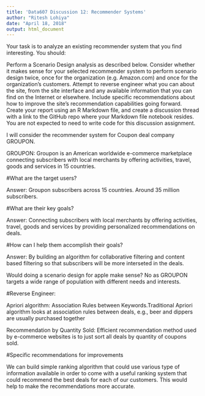 ```yaml
---
title: 'Data607 Discussion 12: Recommender Systems'
author: "Ritesh Lohiya"
date: "April 18, 2018"
output: html_document
---
```


Your task is to analyze an existing recommender system that you find interesting. You should: 

Perform a Scenario Design analysis as described below. Consider whether it makes sense for your selected recommender system to perform scenario design twice, once for the organization (e.g. Amazon.com) and once for the organization's customers.
Attempt to reverse engineer what you can about the site, from the site interface and any available information that you can find on the Internet or elsewhere.
Include specific recommendations about how to improve the site's recommendation capabilities going forward. 
Create your report using an R Markdown file, and create a discussion thread with a link to the GitHub repo where your Markdown file notebook resides. You are not expected to need to write code for this discussion assignment.
 
I will consider the recommender system for Coupon deal company GROUPON.

GROUPON: Groupon is an American worldwide e-commerce marketplace connecting subscribers with local merchants by offering activities, travel, goods and services in 15 countries.

#What are the target users? 

Answer: Groupon subscribers across 15 countries. Around 35 million subscribers.

#What are their key goals? 

Answer: Connecting subscribers with local merchants by offering activities, travel, goods and services by providing personalized recommendations on deals.

#How can I help them accomplish their goals? 

Answer: By building an algorithm for collaborative filtering and content based filtering so that subscribers will be more interseted in the deals.

Would doing a scenario design for apple make sense? No as GROUPON targets a wide range of population with different needs and interests.

#Reverse Engineer:

Apriori algorithm: Association Rules between Keywords.Traditional Apriori algorithm looks at association rules between deals, e.g., beer and dippers are usually purchased together 

Recommendation by Quantity Sold: Efficient recommendation method used by e-commerce websites is to just sort all deals by quantity of coupons sold. 

#Specific recommendations for improvements

We can build simple ranking algorithm that could use various type of information available in order to come with a useful ranking system that could recommend the best deals for each of our customers. This would help to make the recommendations more accurate.